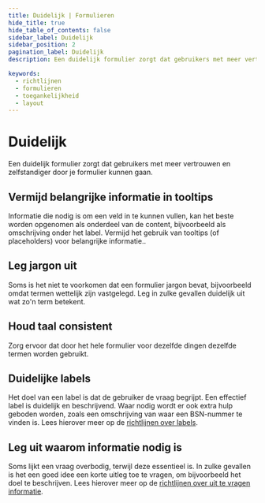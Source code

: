 ```yaml
---
title: Duidelijk | Formulieren
hide_title: true
hide_table_of_contents: false
sidebar_label: Duidelijk
sidebar_position: 2
pagination_label: Duidelijk
description: Een duidelijk formulier zorgt dat gebruikers met meer vertrouwen en zelfstandiger door je formulier kunnen gaan

keywords:
  - richtlijnen
  - formulieren
  - toegankelijkheid
  - layout
---
```


<!-- @license CC0-1.0 -->


# Duidelijk

<Paragraph lead>
  Een duidelijk formulier zorgt dat gebruikers met meer vertrouwen en zelfstandiger door je formulier kunnen gaan.
</Paragraph>

## Vermijd belangrijke informatie in tooltips

Informatie die nodig is om een veld in te kunnen vullen, kan het beste worden opgenomen als onderdeel van de content, bijvoorbeeld als omschrijving onder het label. Vermijd het gebruik van tooltips (of placeholders) voor belangrijke informatie..

## Leg jargon uit

Soms is het niet te voorkomen dat een formulier jargon bevat, bijvoorbeeld omdat termen wettelijk zijn vastgelegd. Leg in zulke gevallen duidelijk uit wat zo'n term betekent.

## Houd taal consistent

Zorg ervoor dat door het hele formulier voor dezelfde dingen dezelfde termen worden gebruikt.

## Duidelijke labels

Het doel van een label is dat de gebruiker de vraag begrijpt. Een effectief label is duidelijk en beschrijvend. Waar nodig wordt er ook extra hulp geboden worden, zoals een omschrijving van waar een BSN-nummer te vinden is.
Lees hierover meer op de [richtlijnen over labels](/richtlijnen/formulieren/alle-richtlijnen/labels).

## Leg uit waarom informatie nodig is

Soms lijkt een vraag overbodig, terwijl deze essentieel is. In zulke gevallen is het een goed idee een korte uitleg toe te vragen, om bijvoorbeeld het doel te beschrijven.
Lees hierover meer op de [richtlijnen over uit te vragen informatie](/richtlijnen/formulieren/alle-richtlijnen/labels).
